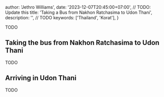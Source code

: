 
  author: 'Jethro Williams',
  date: '2023-12-07T20:45:00+07:00', // TODO: Update this
  title: 'Taking a Bus from Nakhon Ratchasima to Udon Thani',
  description: '', // TODO
  keywords: ['Thailand', 'Korat'],
}


TODO

## Taking the bus from Nakhon Ratchasima to Udon Thani

TODO

## Arriving in Udon Thani

TODO
